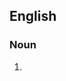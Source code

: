 {{also|dromæosaurids}}

==English==

===Noun===
{{head|en|noun form}}

# {{plural of|en|dromaeosaurid}}